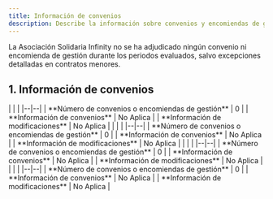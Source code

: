 ```yaml
---
title: Información de convenios
description: Describe la información sobre convenios y encomiendas de gestión de la Asociación Solidaria Infinity.
---
```



<Aside type="note">
La Asociación Solidaria Infinity no se ha adjudicado ningún convenio ni encomienda de gestión durante los periodos evaluados, salvo excepciones detalladas en contratos menores.
</Aside>

## 1. Información de convenios
<div class="no-header-table">
<Tabs syncKey="convenios">
  <TabItem label="2024">
    |  |  |
    |--|--|
    | **Número de convenios o encomiendas de gestión** | 0              |
    | **Información de convenios**      | No Aplica      |
    | **Información de modificaciones** | No Aplica      |
  </TabItem>
  <TabItem label="2023">
    |  |  |
    |--|--|
    | **Número de convenios o encomiendas de gestión** | 0              |
    | **Información de convenios**      | No Aplica      |
    | **Información de modificaciones** | No Aplica      |
  </TabItem>
  <TabItem label="2022">
    |  |  |
    |--|--|
    | **Número de convenios o encomiendas de gestión** | 0              |
    | **Información de convenios**      | No Aplica      |
    | **Información de modificaciones** | No Aplica      |
  </TabItem>
  <TabItem label="2021">
    |  |  |
    |--|--|
    | **Número de convenios o encomiendas de gestión** | 0              |
    | **Información de convenios**      | No Aplica      |
    | **Información de modificaciones** | No Aplica      |
  </TabItem>
</Tabs>
</div>